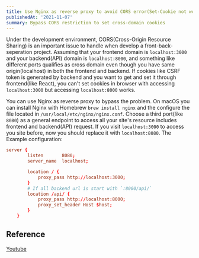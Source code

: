 ```yaml
---
title: Use Nginx as reverse proxy to avoid CORS error(Set-Cookie not working error)
publishedAt: '2021-11-07'
summary: Bypass CORS restriction to set cross-domain cookies
---
```



Under the development environment, CORS(Cross-Origin Resource Sharing) is an important issue to handle when develop a front-back-seperation project. Assuming that your frontend domain is 
`localhost:3000` and your backend(API) domain is `localhost:8000`, and something like different ports qualifies as 
cross domain even though you have same origin(localhost) in both the frontend and backend. If cookies like CSRF token is generated by backend 
and you want to get and set it through frontend(like React), you can't set cookies in browser with accessing `localhost:3000` but 
accessing `localhost:8000` works.

You can use Nginx as reverse proxy to bypass the problem. On macOS you can install Nginx with Homebrew `brew install nginx` and the 
configure the file located in `/usr/local/etc/nginx/nginx.conf`. Choose a third port(like `8080`) as a general endpoint to access all your site's resource 
includes frontend and backend(API) request. If you visit `localhost:3000` to access you site before, now you should replace it with `localhost:8080`. The 
Example configuration:

```js:/usr/local/etc/nginx/nginx.conf
server {
        listen       8080;
        server_name  localhost;

        location / {
            proxy_pass http://localhost:3000;
        }
        # If all backend url is start with `:8000/api/`
        location /api/ {
            proxy_pass http://localhost:8000;
            proxy_set_header Host $host;
        }
    }
```

## Reference

[Youtube](https://youtube.com/watch?v=Szyxl7wyCCs)